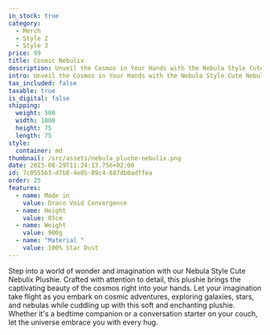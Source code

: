 ```yaml
---
in_stock: true
category:
  - Merch
  - Style 2
  - Style 3
price: 99
title: Cosmic Nebulix
description: Unveil the Cosmos in Your Hands with the Nebula Style Cute Nebulix Plushie!
intro: Unveil the Cosmos in Your Hands with the Nebula Style Cute Nebulix Plushie!
tax_included: false
taxable: true
is_digital: false
shipping:
  weight: 500
  width: 1000
  height: 75
  length: 75
style:
  container: md
thumbnail: /src/assets/nebula_pluche-nebulix.png
date: 2023-08-29T11:24:13.756+02:00
id: 7c0555b3-d7b8-4e05-89c4-887db0adffea
order: 25
features:
  - name: Made in
    value: Draco Void Convergence
  - name: Height
    value: 85cm
  - name: Weight
    value: 900g
  - name: "Material "
    value: 100% Star Dust
---
```

Step into a world of wonder and imagination with our Nebula Style Cute Nebulix Plushie. Crafted with attention to detail, this plushie brings the captivating beauty of the cosmos right into your hands. Let your imagination take flight as you embark on cosmic adventures, exploring galaxies, stars, and nebulas while cuddling up with this soft and enchanting plushie. Whether it's a bedtime companion or a conversation starter on your couch, let the universe embrace you with every hug.
